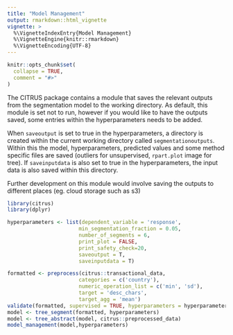 ```yaml
---
title: "Model Management"
output: rmarkdown::html_vignette
vignette: >
  %\VignetteIndexEntry{Model Management}
  %\VignetteEngine{knitr::rmarkdown}
  %\VignetteEncoding{UTF-8}
---
```


```r
knitr::opts_chunk$set(
  collapse = TRUE,
  comment = "#>"
)
```

The CITRUS package contains a module that saves the relevant outputs from the segmentation model to the working directory. As default, this module is set not to run, however if you would like to have the outputs saved, some entries within the hyperparameters needs to be added. 

When `saveoutput` is set to true in the hyperparameters, a directory is created within the current working directory called `segmentationoutputs`. Within this the model, hyperparameters, predicted values and some method specific files are saved (outliers for unsupervised, `rpart.plot` image for tree). If `saveinputdata` is also set to true in the hyperparameters, the input data is also saved within this directory.

Further development on this module would involve saving the outputs to different places (eg. cloud storage such as s3)

```r
library(citrus)
library(dplyr)

hyperparameters <- list(dependent_variable = 'response',
                       min_segmentation_fraction = 0.05,
                       number_of_segments = 6,
                       print_plot = FALSE,
                       print_safety_check=20,
                       saveoutput = T,
                       saveinputdata = T)

formatted <- preprocess(citrus::transactional_data,
                       categories = c('country'), 
                       numeric_operation_list = c('min', 'sd'),
                       target = 'desc_chars', 
                       target_agg = 'mean')
validate(formatted, supervised = TRUE, hyperparameters = hyperparameters)
model <- tree_segment(formatted, hyperparameters)
model <- tree_abstract(model, citrus::preprocessed_data)
model_management(model,hyperparameters)

```
